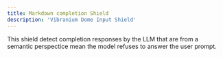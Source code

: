 ```yaml
---
title: Markdown completion Shield
description: 'Vibranium Dome Input Shield'
---
```


This shield detect completion responses by the LLM that are from a semantic perspectice mean the model refuses to answer the user prompt.
